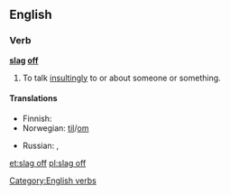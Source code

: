 ==English==

===Verb===
'''[[slag]] [[off]]'''

# {{British|slang|transitive|idiomatic}} To talk [[insultingly]] to or about someone or something.

====Translations====
{{trans-top|to talk insultingly to or about someone or something}}
* Finnish: {{t-|fi|mollata}}
* Norwegian: {{t-|no|slenge dritt}} [[til#Norwegian|til]]/[[om#Norwegian|om]]
{{trans-mid}}
* Russian: {{t+|ru|охаивать|tr=oxáivatʼ|sc=Cyrl}}, {{t+|ru|хаять|tr=xájatʼ|sc=Cyrl}}
{{trans-bottom}}

[[Category:English verbs]]

[[et:slag off]]
[[pl:slag off]]